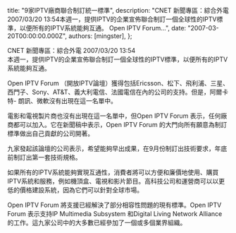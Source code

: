 
  title: "9家IPTV廠商聯合制訂統一標準",
  description: "CNET 新聞專區：綜合外電 2007/03/20 13:54本週一，提供IPTV的企業宣佈聯合制訂一個全球性的IPTV標準，以便所有的IPTV系統能夠互通。 Open IPTV Forum...",
  date: "2007-03-20T00:00:00.000Z",
  authors: [mingster],
};

<p>CNET 新聞專區：綜合外電 2007/03/20 13:54<br />本週一，提供IPTV的企業宣佈聯合制訂一個全球性的IPTV標準，以便所有的IPTV系統能夠互通。</p>
<p>Open IPTV Forum （開放IPTV論壇）獲得包括Ericsson、松下、飛利浦、三星、西門子、Sony、AT&amp;T、義大利電信、法國電信在內的公司的支持。但是，阿爾卡特- 朗訊、微軟沒有出現在這一名單中。</p>
<p>電影和電視製片商也沒有出現在這一名單中，但Open IPTV Forum 表示，任何廠商都可以加入。它在新聞稿中表示，Open IPTV Forum 的大門向所有願意為制訂標準做出自己貢獻的公司開著。</p>
<p>九家發起該論壇的公司表示，希望能夠早出成果，在9月份制訂出技術要求，年底前制訂出第一套技術規格。</p>
<p>如果所有的IPTV系統能夠實現互通性，消費者將可以方便和廉價地使用、購買IPTV系統和服務，例如機頂盒、電視和影片節目。高科技公司和運營商可以以更低的價格建設系統，因為它們可以針對全球市場。</p>
<p>Open IPTV Forum 將支援已經解決了部分相容性問題的現有標準。Open IPTV Forum 表示支持IP Multimedia Subsystem 和Digital Living Network Alliance 的工作。這九家公司中的大多數已經參加了一個或多個業界組織。</p>
